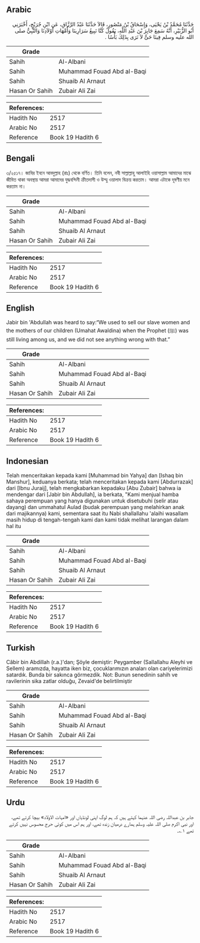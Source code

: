 ## Arabic


<div dir="rtl" lang="ar" style={{fontSize:'larger',backgroundColor:'#f8f9fa',padding:20}}>
حَدَّثَنَا مُحَمَّدُ بْنُ يَحْيَى، وَإِسْحَاقُ بْنُ مَنْصُورٍ، قَالاَ حَدَّثَنَا عَبْدُ الرَّزَّاقِ، عَنِ ابْنِ جُرَيْجٍ، أَخْبَرَنِي أَبُو الزُّبَيْرِ، أَنَّهُ سَمِعَ جَابِرَ بْنَ عَبْدِ اللَّهِ، يَقُولُ كُنَّا نَبِيعُ سَرَارِينَا وَأُمَّهَاتِ أَوْلاَدِنَا وَالنَّبِيُّ صلى الله عليه وسلم فِينَا حَىٌّ لاَ نَرَى بِذَلِكَ بَأْسًا ‏.‏
</div>
<div style={{backgroundColor:'#f8f9fa',padding:20, marginBottom: 10}}><table> <thead> <tr> <th>Grade</th> <th></th> </tr> </thead> <tbody> <tr><td>Sahih</td><td>Al-Albani</td></tr><tr><td>Sahih</td><td>Muhammad Fouad Abd al-Baqi</td></tr><tr><td>Sahih</td><td>Shuaib Al Arnaut</td></tr><tr><td>Hasan Or Sahih</td><td>Zubair Ali Zai</td></tr></tbody></table><table> <thead> <tr> <th>References:</th> <th></th> </tr> </thead> <tbody><tr><td>Hadith No</td><td>2517</td></tr><tr><td>Arabic No</td><td>2517</td></tr><tr><td>Reference</td><td>Book 19 Hadith 6</td></tr></tbody></table></div>

## Bengali


<div dir="ltr" lang="bn" style={{fontSize:'larger',backgroundColor:'#f8f9fa',padding:20}}>
৩/২৫১৭। জাবির ইবনে আবদুল্লাহ (রাঃ) থেকে বর্ণিত। তিনি বলেন, নবী সাল্লাল্লাহু আলাইহি ওয়াসাল্লাম আমাদের মাঝে জীবিত থাকা অবস্থায় আমরা আমাদের যুদ্ধবন্দিনী ক্রীতদাসী ও উম্মু ওয়ালাদ বিক্রয় করতাম। আমরা এটাকে দূষণীয় মনে করতাম না।
</div>
<div style={{backgroundColor:'#f8f9fa',padding:20, marginBottom: 10}}><table> <thead> <tr> <th>Grade</th> <th></th> </tr> </thead> <tbody> <tr><td>Sahih</td><td>Al-Albani</td></tr><tr><td>Sahih</td><td>Muhammad Fouad Abd al-Baqi</td></tr><tr><td>Sahih</td><td>Shuaib Al Arnaut</td></tr><tr><td>Hasan Or Sahih</td><td>Zubair Ali Zai</td></tr></tbody></table><table> <thead> <tr> <th>References:</th> <th></th> </tr> </thead> <tbody><tr><td>Hadith No</td><td>2517</td></tr><tr><td>Arabic No</td><td>2517</td></tr><tr><td>Reference</td><td>Book 19 Hadith 6</td></tr></tbody></table></div>

## English


<div dir="ltr" lang="en" style={{fontSize:'larger',backgroundColor:'#f8f9fa',padding:20}}>
Jabir bin 'Abdullah was heard to say:“We used to sell our slave women and the mothers of our children (Umahat Awaldina) when the Prophet (ﷺ) was still living among us, and we did not see anything wrong with that.”
</div>
<div style={{backgroundColor:'#f8f9fa',padding:20, marginBottom: 10}}><table> <thead> <tr> <th>Grade</th> <th></th> </tr> </thead> <tbody> <tr><td>Sahih</td><td>Al-Albani</td></tr><tr><td>Sahih</td><td>Muhammad Fouad Abd al-Baqi</td></tr><tr><td>Sahih</td><td>Shuaib Al Arnaut</td></tr><tr><td>Hasan Or Sahih</td><td>Zubair Ali Zai</td></tr></tbody></table><table> <thead> <tr> <th>References:</th> <th></th> </tr> </thead> <tbody><tr><td>Hadith No</td><td>2517</td></tr><tr><td>Arabic No</td><td>2517</td></tr><tr><td>Reference</td><td>Book 19 Hadith 6</td></tr></tbody></table></div>

## Indonesian


<div dir="ltr" lang="id" style={{fontSize:'larger',backgroundColor:'#f8f9fa',padding:20}}>
Telah menceritakan kepada kami [Muhammad bin Yahya] dan [Ishaq bin Manshur], keduanya berkata; telah menceritakan kepada kami [Abdurrazak] dari [Ibnu Juraij], telah mengkabarkan kepadaku [Abu Zubair] bahwa ia mendengar dari [Jabir bin Abdullah], ia berkata, "Kami menjual hamba sahaya perempuan yang hanya digunakan untuk disetubuhi (selir atau dayang) dan ummahatul Aulad (budak perempuan yang melahirkan anak dari majikannya) kami, sementara saat itu Nabi shallallahu 'alaihi wasallam masih hidup di tengah-tengah kami dan kami tidak melihat larangan dalam hal itu
</div>
<div style={{backgroundColor:'#f8f9fa',padding:20, marginBottom: 10}}><table> <thead> <tr> <th>Grade</th> <th></th> </tr> </thead> <tbody> <tr><td>Sahih</td><td>Al-Albani</td></tr><tr><td>Sahih</td><td>Muhammad Fouad Abd al-Baqi</td></tr><tr><td>Sahih</td><td>Shuaib Al Arnaut</td></tr><tr><td>Hasan Or Sahih</td><td>Zubair Ali Zai</td></tr></tbody></table><table> <thead> <tr> <th>References:</th> <th></th> </tr> </thead> <tbody><tr><td>Hadith No</td><td>2517</td></tr><tr><td>Arabic No</td><td>2517</td></tr><tr><td>Reference</td><td>Book 19 Hadith 6</td></tr></tbody></table></div>

## Turkish


<div dir="ltr" lang="tr" style={{fontSize:'larger',backgroundColor:'#f8f9fa',padding:20}}>
Câbir bin Abdillah (r.a.)'dan; Şöyle demiştir: Peygamber (Sallallahu Aleyhi ve Sellem) aramızda, hayatta iken biz, çocuklarımızın anaları olan cariyelerimizi satardık. Bunda bir sakınca görmezdik. Not: Bunun senedinin sahih ve ravilerinin sika zatlar olduğu, Zevaid'de belirtilmiştir
</div>
<div style={{backgroundColor:'#f8f9fa',padding:20, marginBottom: 10}}><table> <thead> <tr> <th>Grade</th> <th></th> </tr> </thead> <tbody> <tr><td>Sahih</td><td>Al-Albani</td></tr><tr><td>Sahih</td><td>Muhammad Fouad Abd al-Baqi</td></tr><tr><td>Sahih</td><td>Shuaib Al Arnaut</td></tr><tr><td>Hasan Or Sahih</td><td>Zubair Ali Zai</td></tr></tbody></table><table> <thead> <tr> <th>References:</th> <th></th> </tr> </thead> <tbody><tr><td>Hadith No</td><td>2517</td></tr><tr><td>Arabic No</td><td>2517</td></tr><tr><td>Reference</td><td>Book 19 Hadith 6</td></tr></tbody></table></div>

## Urdu


<div dir="rtl" lang="ur" style={{fontSize:'larger',backgroundColor:'#f8f9fa',padding:20}}>
جابر بن عبداللہ رضی اللہ عنہما کہتے ہیں کہ ہم لوگ اپنی لونڈیاں اور «امہات الاولاد» بیچا کرتے تھے، اور نبی اکرم صلی اللہ علیہ وسلم ہمارے درمیان زندہ تھے، اور ہم اس میں کوئی حرج محسوس نہیں کرتے تھے ۱؎۔
</div>
<div style={{backgroundColor:'#f8f9fa',padding:20, marginBottom: 10}}><table> <thead> <tr> <th>Grade</th> <th></th> </tr> </thead> <tbody> <tr><td>Sahih</td><td>Al-Albani</td></tr><tr><td>Sahih</td><td>Muhammad Fouad Abd al-Baqi</td></tr><tr><td>Sahih</td><td>Shuaib Al Arnaut</td></tr><tr><td>Hasan Or Sahih</td><td>Zubair Ali Zai</td></tr></tbody></table><table> <thead> <tr> <th>References:</th> <th></th> </tr> </thead> <tbody><tr><td>Hadith No</td><td>2517</td></tr><tr><td>Arabic No</td><td>2517</td></tr><tr><td>Reference</td><td>Book 19 Hadith 6</td></tr></tbody></table></div>
